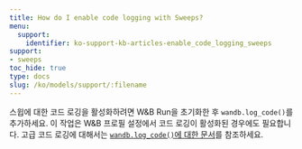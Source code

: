 ```yaml
---
title: How do I enable code logging with Sweeps?
menu:
  support:
    identifier: ko-support-kb-articles-enable_code_logging_sweeps
support:
- sweeps
toc_hide: true
type: docs
slug: /ko/models/support/:filename
---
```


스윕에 대한 코드 로깅을 활성화하려면 W&B Run을 초기화한 후 `wandb.log_code()`를 추가하세요. 이 작업은 W&B 프로필 설정에서 코드 로깅이 활성화된 경우에도 필요합니다. 고급 코드 로깅에 대해서는 [`wandb.log_code()`에 대한 문서](/ko/models/ref/python/run#log_code)를 참조하세요.
